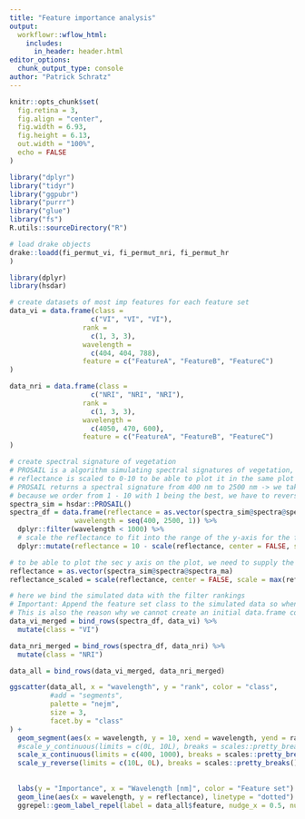 ```yaml
---
title: "Feature importance analysis"
output: 
  workflowr::wflow_html:
    includes:
      in_header: header.html
editor_options:
  chunk_output_type: console
author: "Patrick Schratz"
---
```


```r
knitr::opts_chunk$set(
  fig.retina = 3,
  fig.align = "center",
  fig.width = 6.93,
  fig.height = 6.13,
  out.width = "100%",
  echo = FALSE
)

library("dplyr")
library("tidyr")
library("ggpubr")
library("purrr")
library("glue")
library("fs")
R.utils::sourceDirectory("R")

# load drake objects
drake::loadd(fi_permut_vi, fi_permut_nri, fi_permut_hr
)

library(dplyr)
library(hsdar)
```


```r
# create datasets of most imp features for each feature set
data_vi = data.frame(class = 
                    c("VI", "VI", "VI"),
                  rank = 
                    c(1, 3, 3),
                  wavelength = 
                    c(404, 404, 788),
                  feature = c("FeatureA", "FeatureB", "FeatureC")
)

data_nri = data.frame(class = 
                    c("NRI", "NRI", "NRI"),
                  rank = 
                    c(1, 3, 3),
                  wavelength = 
                    c(4050, 470, 600),
                  feature = c("FeatureA", "FeatureB", "FeatureC")
)

# create spectral signature of vegetation 
# PROSAIL is a algorithm simulating spectral signatures of vegetation, see `?hsdar::PROSAIL`
# reflectance is scaled to 0-10 to be able to plot it in the same plot as the filter rankings -> the y-axes need to be the same
# PROSAIL returns a spectral signature from 400 nm to 2500 nm -> we take the values only and subset to 400 nm to 1000 nm
# because we order from 1 - 10 with 1 being the best, we have to reverse the scaling of the reflectance values
spectra_sim = hsdar::PROSAIL()
spectra_df = data.frame(reflectance = as.vector(spectra_sim@spectra@spectra_ma),
                wavelength = seq(400, 2500, 1)) %>% 
  dplyr::filter(wavelength < 1000) %>% 
  # scale the reflectance to fit into the range of the y-axis for the filter ranking (the 10 - is to reverse the scale)
  dplyr::mutate(reflectance = 10 - scale(reflectance, center = FALSE, scale = max(reflectance, na.rm = TRUE)/10))

# to be able to plot the sec y axis on the plot, we need to supply the scaled R object -> we need to save the object separately
reflectance = as.vector(spectra_sim@spectra@spectra_ma)
reflectance_scaled = scale(reflectance, center = FALSE, scale = max(reflectance, na.rm = TRUE)/10)

# here we bind the simulated data with the filter rankings
# Important: Append the feature set class to the simulated data so when merged all together the facetting works (only works if we have class levels for all entries)
# This is also the reason why we cannot create an initial data.frame containing the results of all feature sets
data_vi_merged = bind_rows(spectra_df, data_vi) %>% 
  mutate(class = "VI")

data_nri_merged = bind_rows(spectra_df, data_nri) %>% 
  mutate(class = "NRI")

data_all = bind_rows(data_vi_merged, data_nri_merged)

ggscatter(data_all, x = "wavelength", y = "rank", color = "class", 
          #add = "segments",
          palette = "nejm",
          size = 3,
          facet.by = "class"
) +
  geom_segment(aes(x = wavelength, y = 10, xend = wavelength, yend = rank), color = "grey") + 
  #scale_y_continuous(limits = c(0L, 10L), breaks = scales::pretty_breaks()) +
  scale_x_continuous(limits = c(400, 1000), breaks = scales::pretty_breaks()) +
  scale_y_reverse(limits = c(10L, 0L), breaks = scales::pretty_breaks(), sec.axis = sec_axis(~ scale(-., center = FALSE, scale = max(., na.rm = TRUE)/-1 ),
                                                                                             labels = c(10, 0.75, 0.55, 0.25, 0),
                                                                                             name = "Reflectance [%]")) +
  labs(y = "Importance", x = "Wavelength [nm]", color = "Feature set") +
  geom_line(aes(x = wavelength, y = reflectance), linetype = "dotted") +
  ggrepel::geom_label_repel(label = data_all$feature, nudge_x = 0.5, nudge_y = 0.5)
```

